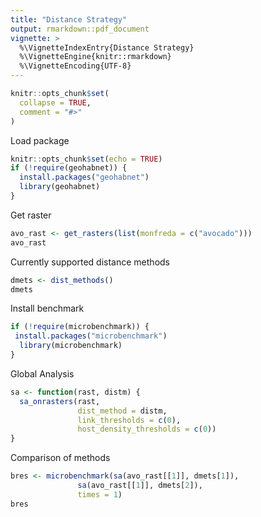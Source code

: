 ```yaml
---
title: "Distance Strategy"
output: rmarkdown::pdf_document
vignette: >
  %\VignetteIndexEntry{Distance Strategy}
  %\VignetteEngine{knitr::rmarkdown}
  %\VignetteEncoding{UTF-8}
---
```


```r
knitr::opts_chunk$set(
  collapse = TRUE,
  comment = "#>"
)
```

Load package

```r
knitr::opts_chunk$set(echo = TRUE)
if (!require(geohabnet)) {
  install.packages("geohabnet")
  library(geohabnet)
}
```

Get raster

```r
avo_rast <- get_rasters(list(monfreda = c("avocado")))
avo_rast
```

Currently supported distance methods

```r
dmets <- dist_methods()
dmets
```

Install benchmark

```r
if (!require(microbenchmark)) {
 install.packages("microbenchmark")
  library(microbenchmark)
}
```

Global Analysis

```r
sa <- function(rast, distm) {
  sa_onrasters(rast,
               dist_method = distm,
               link_thresholds = c(0),
               host_density_thresholds = c(0))
}
```

Comparison of methods

```r
bres <- microbenchmark(sa(avo_rast[[1]], dmets[1]),
               sa(avo_rast[[1]], dmets[2]),
               times = 1)
bres
```
